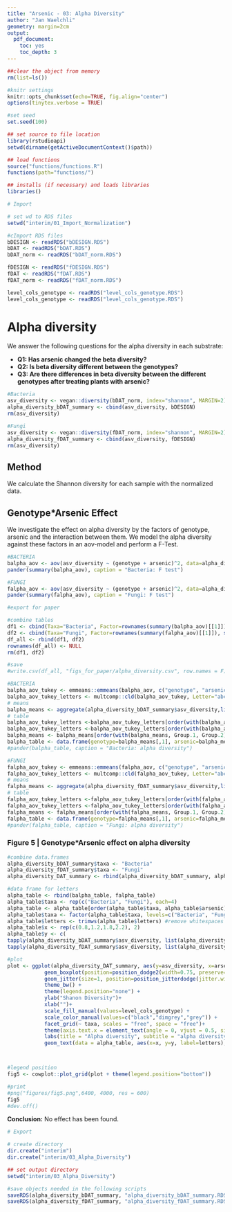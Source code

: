 ```yaml
---
title: "Arsenic - 03: Alpha Diversity"
author: "Jan Waelchli"
geometry: margin=2cm
output:
  pdf_document:
    toc: yes
    toc_depth: 3
---
```


```r

##clear the object from memory
rm(list=ls())

#knitr settings
knitr::opts_chunk$set(echo=TRUE, fig.align="center")
options(tinytex.verbose = TRUE)

#set seed
set.seed(100)

## set source to file location
library(rstudioapi)
setwd(dirname(getActiveDocumentContext()$path))

## load functions
source("functions/functions.R")
functions(path="functions/")

## installs (if necessary) and loads libraries
libraries()

```

```r

# Import

# set wd to RDS files
setwd("interim/01_Import_Normalization")

#cImport RDS files
bDESIGN <- readRDS("bDESIGN.RDS")
bDAT <- readRDS("bDAT.RDS")
bDAT_norm <- readRDS("bDAT_norm.RDS")

fDESIGN <- readRDS("fDESIGN.RDS")
fDAT <- readRDS("fDAT.RDS")
fDAT_norm <- readRDS("fDAT_norm.RDS")

level_cols_genotype <- readRDS("level_cols_genotype.RDS")
level_cols_genotype <- readRDS("level_cols_genotype.RDS")

```

# Alpha diversity

We answer the following questions for the alpha diversity in each substrate:

-   **Q1: Has arsenic changed the beta diversity?**
-   **Q2: Is beta diversity different between the genotypes?**
-   **Q3: Are there differences in beta diversity between the different genotypes after treating plants with arsenic?**

```r

#Bacteria
asv_diversity <- vegan::diversity(bDAT_norm, index="shannon", MARGIN=2)
alpha_diversity_bDAT_summary <- cbind(asv_diversity, bDESIGN)
rm(asv_diversity)

#Fungi
asv_diversity <- vegan::diversity(fDAT_norm, index="shannon", MARGIN=2)
alpha_diversity_fDAT_summary <- cbind(asv_diversity, fDESIGN)
rm(asv_diversity)

```

## Method 

We calculate the Shannon diversity for each sample with the normalized data. 

## Genotype*Arsenic Effect

We investigate the effect on alpha diversity by the factors of genotype, arsenic and the interaction between them. We model the alpha diversity against these factors in an aov-model and perform a F-Test.

```r

#BACTERIA
balpha_aov <- aov(asv_diversity ~ (genotype + arsenic)^2, data=alpha_diversity_bDAT_summary) #^2 two way interactions
pander(summary(balpha_aov), caption = "Bacteria: F test")

#FUNGI
falpha_aov <- aov(asv_diversity ~ (genotype + arsenic)^2, data=alpha_diversity_fDAT_summary)
pander(summary(falpha_aov), caption = "Fungi: F test")

#export for paper

#combine tables
df1 <- cbind(Taxa="Bacteria", Factor=rownames(summary(balpha_aov)[[1]]), summary(balpha_aov)[[1]])
df2 <- cbind(Taxa="Fungi", Factor=rownames(summary(falpha_aov)[[1]]), summary(falpha_aov)[[1]])
df_all <- rbind(df1, df2)
rownames(df_all) <- NULL
rm(df1, df2)

#save
#write.csv(df_all, "figs_for_paper/alpha_diversity.csv", row.names = F)

```

```r

#BACTERIA
balpha_aov_tukey <- emmeans::emmeans(balpha_aov, c("genotype", "arsenic"))
balpha_aov_tukey_letters <- multcomp::cld(balpha_aov_tukey, Letter="abcdefghi", alpha=0.05)
# means
balpha_means <- aggregate(alpha_diversity_bDAT_summary$asv_diversity,list(alpha_diversity_bDAT_summary$genotype, alpha_diversity_bDAT_summary$arsenic), mean)
# table
balpha_aov_tukey_letters <-balpha_aov_tukey_letters[order(with(balpha_aov_tukey_letters, genotype)),]
balpha_aov_tukey_letters <-balpha_aov_tukey_letters[order(with(balpha_aov_tukey_letters, arsenic)),]
balpha_means <- balpha_means[order(with(balpha_means, Group.1, Group.2)),]
balpha_table <- data.frame(genotype=balpha_means[,1], arsenic=balpha_means[,2], Shanon=balpha_means[,3], letters=balpha_aov_tukey_letters[,8])
#pander(balpha_table, caption = "Bacteria: alpha diversity")

#FUNGI
falpha_aov_tukey <- emmeans::emmeans(falpha_aov, c("genotype", "arsenic"))
falpha_aov_tukey_letters <- multcomp::cld(falpha_aov_tukey, Letter="abcdefghi", alpha=0.05)
# means
falpha_means <- aggregate(alpha_diversity_fDAT_summary$asv_diversity,list(alpha_diversity_fDAT_summary$genotype, alpha_diversity_fDAT_summary$arsenic), mean)
# table
falpha_aov_tukey_letters <-falpha_aov_tukey_letters[order(with(falpha_aov_tukey_letters, genotype)),]
falpha_aov_tukey_letters <-falpha_aov_tukey_letters[order(with(falpha_aov_tukey_letters, arsenic)),]
falpha_means <- falpha_means[order(with(falpha_means, Group.1, Group.2)),]
falpha_table <- data.frame(genotype=falpha_means[,1], arsenic=falpha_means[,2], Shanon=falpha_means[,3], letters=falpha_aov_tukey_letters[,8])
#pander(falpha_table, caption = "Fungi: alpha diversity")

```

### Figure 5 \| Genotype*Arsenic effect on alpha diversity

\vspace{5mm}

```r

#combine data.frames
alpha_diversity_bDAT_summary$taxa <- "Bacteria"
alpha_diversity_fDAT_summary$taxa <- "Fungi"
alpha_diversity_DAT_summary <- rbind(alpha_diversity_bDAT_summary, alpha_diversity_fDAT_summary)

#data frame for letters
alpha_table <- rbind(balpha_table, falpha_table)
alpha_table$taxa <- rep(c("Bacteria", "Fungi"), each=4)
alpha_table <- alpha_table[order(alpha_table$taxa, alpha_table$arsenic),] #make sure to have the same order as plot!
alpha_table$taxa <- factor(alpha_table$taxa, levels=c("Bacteria", "Fungi"))
alpha_table$letters <- trimws(alpha_table$letters) #remove whitespaces
alpha_table$x <- rep(c(0.8,1.2,1.8,2.2), 2)
alpha_table$y <- c(
tapply(alpha_diversity_bDAT_summary$asv_diversity, list(alpha_diversity_bDAT_summary$genotype, alpha_diversity_bDAT_summary$arsenic), max)+0.1,
tapply(alpha_diversity_fDAT_summary$asv_diversity, list(alpha_diversity_fDAT_summary$genotype, alpha_diversity_fDAT_summary$arsenic), max)+0.1)

#plot
plot <- ggplot(alpha_diversity_DAT_summary, aes(y=asv_diversity, x=arsenic, fill=genotype)) +
            geom_boxplot(position=position_dodge2(width=0.75, preserve="single"),outlier.colour = NA) +
            geom_jitter(size=1, position=position_jitterdodge(jitter.width=0.3,dodge.width = 0.75), alpha=0.3, aes(col=genotype))+
            theme_bw() +
            theme(legend.position="none") +
            ylab("Shanon Diversity")+
            xlab("")+
            scale_fill_manual(values=level_cols_genotype) +
            scale_color_manual(values=c("black","dimgrey","grey")) +
            facet_grid(~ taxa, scales = "free", space = "free")+
            theme(axis.text.x = element_text(angle = 0, vjust = 0.5, size=7), strip.text = element_text(size = 6)) +
            labs(title = "Alpha diversity", subtitle = "alpha diversity ~ genotype * arsenic") +
            geom_text(data = alpha_table, aes(x=x, y=y, label=letters),size=4, col="dimgrey")



#legend position
fig5 <- cowplot::plot_grid(plot + theme(legend.position="bottom"))

#print
#png("figures/fig5.png",6400, 4000, res = 600)
fig5
#dev.off()

```

\vspace{5mm}

**Conclusion:** No effect has been found.

\pagebreak

```r

# Export

# create directory
dir.create("interim")
dir.create("interim/03_Alpha_Diversity")

## set output directory
setwd("interim/03_Alpha_Diversity")

#save objects needed in the following scripts
saveRDS(alpha_diversity_bDAT_summary, "alpha_diversity_bDAT_summary.RDS")
saveRDS(alpha_diversity_fDAT_summary, "alpha_diversity_fDAT_summary.RDS")

```
